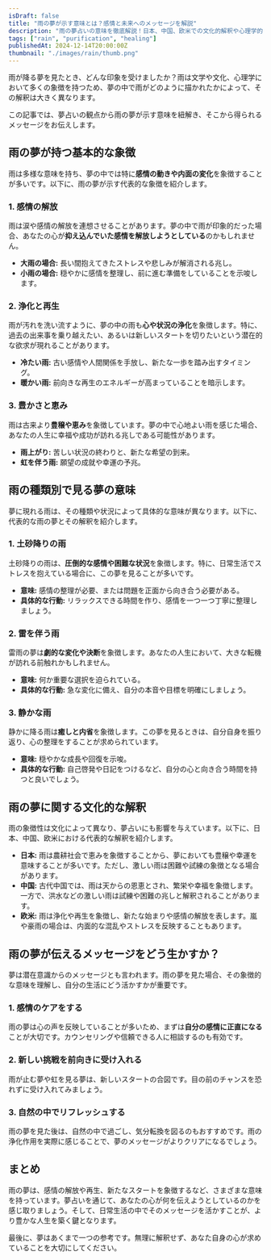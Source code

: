 ```yaml
---
isDraft: false
title: "雨の夢が示す意味とは？感情と未来へのメッセージを解説"
description: "雨の夢占いの意味を徹底解説！日本、中国、欧米での文化的解釈や心理学的背景を含め、感情の浄化や人生の再生など、夢が伝えるメッセージを深掘りします。"
tags: ["rain", "purification", "healing"]
publishedAt: 2024-12-14T20:00:00Z
thumbnail: "./images/rain/thumb.png"
---
```


雨が降る夢を見たとき、どんな印象を受けましたか？雨は文学や文化、心理学において多くの象徴を持つため、夢の中で雨がどのように描かれたかによって、その解釈は大きく異なります。

この記事では、夢占いの観点から雨の夢が示す意味を紐解き、そこから得られるメッセージをお伝えします。

<TableOfContents />

## 雨の夢が持つ基本的な象徴

雨は多様な意味を持ち、夢の中では特に<strong>感情の動きや内面の変化</strong>を象徴することが多いです。以下に、雨の夢が示す代表的な象徴を紹介します。

### 1. 感情の解放

雨は涙や感情の解放を連想させることがあります。夢の中で雨が印象的だった場合、あなたの心が<strong>抑え込んでいた感情を解放しようとしている</strong>のかもしれません。

- <strong>大雨の場合:</strong> 長い間抱えてきたストレスや悲しみが解消される兆し。
- <strong>小雨の場合:</strong> 穏やかに感情を整理し、前に進む準備をしていることを示唆します。

### 2. 浄化と再生

雨が汚れを洗い流すように、夢の中の雨も<strong>心や状況の浄化</strong>を象徴します。特に、過去の出来事を乗り越えたい、あるいは新しいスタートを切りたいという潜在的な欲求が現れることがあります。

- <strong>冷たい雨:</strong> 古い感情や人間関係を手放し、新たな一歩を踏み出すタイミング。
- <strong>暖かい雨:</strong> 前向きな再生のエネルギーが高まっていることを暗示します。

### 3. 豊かさと恵み

雨は古来より<strong>豊穣や恵み</strong>を象徴しています。夢の中で心地よい雨を感じた場合、あなたの人生に幸福や成功が訪れる兆しである可能性があります。

- <strong>雨上がり:</strong> 苦しい状況の終わりと、新たな希望の到来。
- <strong>虹を伴う雨:</strong> 願望の成就や幸運の予兆。

## 雨の種類別で見る夢の意味

夢に現れる雨は、その種類や状況によって具体的な意味が異なります。以下に、代表的な雨の夢とその解釈を紹介します。

### 1. 土砂降りの雨

土砂降りの雨は、**圧倒的な感情や困難な状況**を象徴します。特に、日常生活でストレスを抱えている場合に、この夢を見ることが多いです。

- <strong>意味:</strong> 感情の整理が必要、または問題を正面から向き合う必要がある。
- <strong>具体的な行動:</strong> リラックスできる時間を作り、感情を一つ一つ丁寧に整理しましょう。

### 2. 雷を伴う雨

雷雨の夢は<strong>劇的な変化や決断</strong>を象徴します。あなたの人生において、大きな転機が訪れる前触れかもしれません。

- <strong>意味:</strong> 何か重要な選択を迫られている。
- <strong>具体的な行動:</strong> 急な変化に備え、自分の本音や目標を明確にしましょう。

### 3. 静かな雨

静かに降る雨は<strong>癒しと内省</strong>を象徴します。この夢を見るときは、自分自身を振り返り、心の整理をすることが求められています。

- <strong>意味:</strong> 穏やかな成長や回復を示唆。
- <strong>具体的な行動:</strong> 自己啓発や日記をつけるなど、自分の心と向き合う時間を持つと良いでしょう。

## 雨の夢に関する文化的な解釈

雨の象徴性は文化によって異なり、夢占いにも影響を与えています。以下に、日本、中国、欧米における代表的な解釈を紹介します。

- <strong>日本:</strong> 雨は農耕社会で恵みを象徴することから、夢においても豊穣や幸運を意味することが多いです。ただし、激しい雨は困難や試練の象徴となる場合があります。
- <strong>中国:</strong> 古代中国では、雨は天からの恩恵とされ、繁栄や幸福を象徴します。一方で、洪水などの激しい雨は試練や困難の兆しと解釈されることがあります。
- <strong>欧米:</strong> 雨は浄化や再生を象徴し、新たな始まりや感情の解放を表します。嵐や豪雨の場合は、内面的な混乱やストレスを反映することもあります。

## 雨の夢が伝えるメッセージをどう生かすか？

夢は潜在意識からのメッセージとも言われます。雨の夢を見た場合、その象徴的な意味を理解し、自分の生活にどう活かすかが重要です。

### 1. 感情のケアをする

雨の夢は心の声を反映していることが多いため、まずは<strong>自分の感情に正直になる</strong>ことが大切です。カウンセリングや信頼できる人に相談するのも有効です。

### 2. 新しい挑戦を前向きに受け入れる

雨が止む夢や虹を見る夢は、新しいスタートの合図です。目の前のチャンスを恐れずに受け入れてみましょう。

### 3. 自然の中でリフレッシュする

雨の夢を見た後は、自然の中で過ごし、気分転換を図るのもおすすめです。雨の浄化作用を実際に感じることで、夢のメッセージがよりクリアになるでしょう。

## まとめ

雨の夢は、感情の解放や再生、新たなスタートを象徴するなど、さまざまな意味を持っています。夢占いを通じて、あなたの心が何を伝えようとしているのかを感じ取りましょう。そして、日常生活の中でそのメッセージを活かすことが、より豊かな人生を築く鍵となります。

最後に、夢はあくまで一つの参考です。無理に解釈せず、あなた自身の心が求めていることを大切にしてください。
